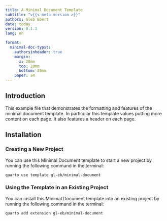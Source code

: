 ```yaml
---
title: A Minimal Document Template
subtitle: "v{{< meta version >}}"
authors: Gleb Ebert
date: today
version: 0.1.1
lang: en

format:
  minimal-doc-typst:
    authorsinheader: true
    margin:
      x: 20mm
      top: 20mm
      bottom: 30mm
    paper: a4
---
```


## Introduction

This example file that demonstrates the formatting and features of the minimal document template.
In particular this template values putting more content on each page.
It also features a header on each page.

## Installation

### Creating a New Project

You can use this Minimal Document template to start a new project by running the following command in the terminal:

```
quarto use template gl-eb/minimal-document
```

### Using the Template in an Existing Project

You can install this Minimal Document template into an existing project by running the following command in the terminal:

```
quarto add extension gl-eb/minimal-document
```
